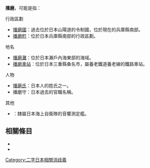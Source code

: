 {{disambig|cat=二字地名消歧義}}

'''播磨'''，可能是指：

; 行政區劃
* [[播磨國|播磨國]]：過去位於日本山陽道的令制國，位於現在的兵庫縣南部。
* [[播磨町|播磨町]]：位於日本兵庫縣南部的行政區劃。

; 地名
* [[播磨灘|播磨灘]]：位於日本瀨戶內海東部的海域。
* [[播磨車站|播磨車站]]：位於日本三重縣桑名市，屬養老鐵道養老線的鐵路車站。

; 人物
* [[播磨氏|播磨氏]]：日本人的姓氏之一。
* 播磨守：日本過去的官職名稱。

; 其他
* {{Tsl|ja|はりま (音響測定艦)|播磨號音響測定艦}}：隸屬日本海上自衛隊的音響測定艦。

== 相關條目 ==

* {{Lookfrom|播磨}}
* {{Intitle}}

{{DEFAULTSORT:Harima}}
[[Category:二字日本相關消歧義|Category:二字日本相關消歧義]]